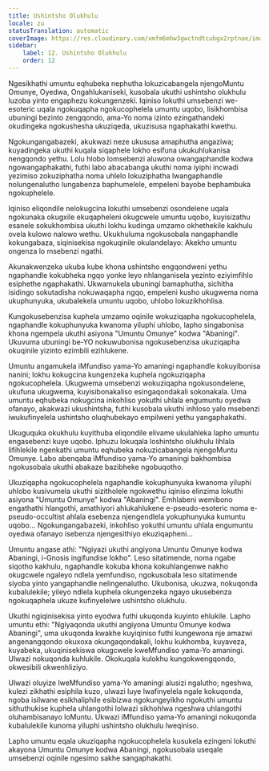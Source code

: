 ```yaml
---
title: Ushintsho Olukhulu
locale: zu
statusTranslation: automatic
coverImage: https://res.cloudinary.com/xmfm6mhw3gwctndtcubgx2rptnae/image/upload/v1740468922/small_cover_tratado_de_psicologia_revolucionaria_a4c0dca4e0.webp
sidebar:
    label: 12. Ushintsho Olukhulu
    order: 12
---
```

Ngesikhathi umuntu eqhubeka nephutha lokuzicabangela njengoMuntu Omunye, Oyedwa, Ongahlukaniseki, kusobala ukuthi ushintsho olukhulu luzoba yinto engaphezu kokungenzeki. Iqiniso lokuthi umsebenzi we-esoteric uqala ngokuqapha ngokucophelela umuntu uqobo, lisikhombisa ubuningi bezinto zengqondo, ama-Yo noma izinto ezingathandeki okudingeka ngokushesha ukuziqeda, ukuzisusa ngaphakathi kwethu.

Ngokungangabazeki, akukwazi neze ukususa amaphutha angaziwa; kuyadingeka ukuthi kuqala siqaphele lokho esifuna ukukuhlukanisa nengqondo yethu. Lolu hlobo lomsebenzi aluwona owangaphandle kodwa ngowangaphakathi, futhi labo abacabanga ukuthi noma iyiphi incwadi yezimiso zokuziphatha noma uhlelo lokuziphatha lwangaphandle nolungenalutho lungabenza baphumelele, empeleni bayobe bephambuka ngokuphelele.

Iqiniso eliqondile nelokugcina lokuthi umsebenzi osondelene uqala ngokunaka okugxile ekuqapheleni okugcwele umuntu uqobo, kuyisizathu esanele sokukhombisa ukuthi lokhu kudinga umzamo okhethekile kakhulu ovela kulowo nalowo wethu. Ukukhuluma ngokusobala nangaphandle kokungabaza, siqinisekisa ngokuqinile okulandelayo: Akekho umuntu ongenza lo msebenzi ngathi.

Akunakwenzeka ukuba kube khona ushintsho engqondweni yethu ngaphandle kokubheka ngqo yonke leyo nhlanganisela yezinto eziyimfihlo esiphethe ngaphakathi. Ukwamukela ubuningi bamaphutha, sichitha isidingo sokutadisha nokuwaqapha ngqo, empeleni kusho ukugwema noma ukuphunyuka, ukubalekela umuntu uqobo, uhlobo lokuzikhohlisa.

Kungokusebenzisa kuphela umzamo oqinile wokuziqapha ngokucophelela, ngaphandle kokuphunyuka kwanoma yiluphi uhlobo, lapho singabonisa khona ngempela ukuthi asiyona "Umuntu Omunye" kodwa "Abaningi". Ukuvuma ubuningi be-YO nokuwubonisa ngokusebenzisa ukuziqapha okuqinile yizinto ezimbili ezihlukene.

Umuntu angamukela iMfundiso yama-Yo amaningi ngaphandle kokuyibonisa nanini; lokhu kokugcina kungenzeka kuphela ngokuziqapha ngokucophelela. Ukugwema umsebenzi wokuziqapha ngokusondelene, ukufuna ukugwema, kuyisibonakaliso esingaqondakali sokonakala. Uma umuntu eqhubeka nokugcina inkohliso yokuthi uhlala engumuntu oyedwa ofanayo, akakwazi ukushintsha, futhi kusobala ukuthi inhloso yalo msebenzi iwukufinyelela ushintsho oluqhubekayo empilweni yethu yangaphakathi.

Ukuguquka okukhulu kuyithuba eliqondile elivame ukulahleka lapho umuntu engasebenzi kuye uqobo. Iphuzu lokuqala loshintsho olukhulu lihlala lifihlekile ngenkathi umuntu eqhubeka nokuzicabangela njengoMuntu Omunye. Labo abenqaba iMfundiso yama-Yo amaningi bakhombisa ngokusobala ukuthi abakaze bazibheke ngobuqotho.

Ukuziqapha ngokucophelela ngaphandle kokuphunyuka kwanoma yiluphi uhlobo kusivumela ukuthi sizitholele ngokwethu iqiniso elinzima lokuthi asiyona "Umuntu Omunye" kodwa "Abaningi". Emhlabeni wemibono engathathi hlangothi, amathiyori ahlukahlukene e-pseudo-esoteric noma e-pseudo-occultist ahlala esebenza njengendlela yokuphunyuka kumuntu uqobo... Ngokungangabazeki, inkohliso yokuthi umuntu uhlala engumuntu oyedwa ofanayo isebenza njengesithiyo ekuziqapheni...

Umuntu angase athi: "Ngiyazi ukuthi angiyona Umuntu Omunye kodwa Abaningi, i-Gnosis ingifundise lokho". Leso sitatimende, noma ngabe siqotho kakhulu, ngaphandle kokuba khona kokuhlangenwe nakho okugcwele ngaleyo ndlela yemfundiso, ngokusobala leso sitatimende siyoba yinto yangaphandle nelingenalutho. Ukubonisa, ukuzwa, nokuqonda kubalulekile; yileyo ndlela kuphela okungenzeka ngayo ukusebenza ngokuqaphela ukuze kufinyelelwe ushintsho olukhulu.

Ukuthi ngiqinisekisa yinto eyodwa futhi ukuqonda kuyinto ehlukile. Lapho umuntu ethi: "Ngiyaqonda ukuthi angiyona Umuntu Omunye kodwa Abaningi", uma ukuqonda kwakhe kuyiqiniso futhi kungewona nje amazwi angenangqondo okuxoxa okungaqondakali, lokhu kukhomba, kuyaveza, kuyabeka, ukuqinisekiswa okugcwele kweMfundiso yama-Yo amaningi. Ulwazi nokuqonda kuhlukile. Okokuqala kulokhu kungokwengqondo, okwesibili okwenhliziyo.

Ulwazi oluyize lweMfundiso yama-Yo amaningi alusizi ngalutho; ngeshwa, kulezi zikhathi esiphila kuzo, ulwazi luye lwafinyelela ngale kokuqonda, ngoba isilwane esikhaliphile esibizwa ngokungeyikho ngokuthi umuntu sithuthukise kuphela uhlangothi lolwazi sikhohlwa ngeshwa uhlangothi oluhambisanayo loMuntu. Ukwazi iMfundiso yama-Yo amaningi nokuqonda kubalulekile kunoma yiluphi ushintsho olukhulu lweqiniso.

Lapho umuntu eqala ukuziqapha ngokucophelela kusukela ezingeni lokuthi akayona Umuntu Omunye kodwa Abaningi, ngokusobala useqale umsebenzi oqinile ngesimo sakhe sangaphakathi.


